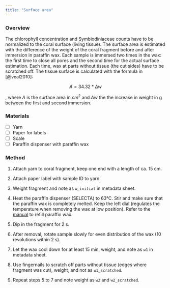 ```yaml
---
title: "Surface area"
---
```


### Overview

The chlorophyll concentration and Symbiodiniaceae counts have to be normalized to the coral surface (living tissue). The surface area is estimated with the difference of the weight of the coral fragment before and after immersion in paraffin wax. Each sample is immersed two times in the wax: the first time to close all pores and the second time for the actual surface estimation. Each time, wax at parts without tissue (the cut sides) have to be scratched off. The tissue surface is calculated with the formula in [@veal2010]:

$$
A = 34.32 * \Delta w
$$

, where $A$ is the surface area in $cm^2$ and $\Delta w$ the the increase in weight in g between the first and second immersion.

### Materials

-   [ ] Yarn
-   [ ] Paper for labels
-   [ ] Scale
-   [ ] Paraffin dispenser with paraffin wax

### Method

1.  Attach yarn to coral fragment, keep one end with a length of ca. 15 cm.

2.  Attach paper label with sample ID to yarn.

3.  Weight fragment and note as `w_initial` in metadata sheet.

4.  Heat the paraffin dispenser (SELECTA) to 63°C. Stir and make sure that the paraffin wax is completely melted. Keep the left dial (regulates the temperature when removing the wax at low position). Refer to the [manual](manuals/paraffin_dispenser_068646_ME.pdf){target="_blank"} to refill paraffin wax.

5.  Dip in the fragment for 2 s.

6.  After removal, rotate sample slowly for even distribution of the wax (10 revolutions within 2 s).

7.  Let the wax cool down for at least 15 min, weight, and note as `w1` in metadata sheet.

8.  Use fingernails to scratch off parts without tissue (edges where fragment was cut), weight, and not as `w1_scratched`.

9.  Repeat steps 5 to 7 and note weight as `w2` and `w2_scratched`.
